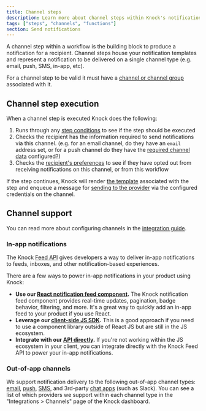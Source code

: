 ```yaml
---
title: Channel steps
description: Learn more about channel steps within Knock's notification engine.
tags: ["steps", "channels", "functions"]
section: Send notifications
---
```


A channel step within a workflow is the building block to produce a notification for a recipient. Channel steps house your notification templates and represent a notification to be delivered on a single channel type (e.g. email, push, SMS, in-app, etc).

For a channel step to be valid it must have a [channel or channel group](/integrations/overview#channel-specific-features) associated with it.

## Channel step execution

When a channel step is executed Knock does the following:

1. Runs through any [step conditions](/designing-workflows/step-conditions) to see if the step should be executed
2. Checks the recipient has the information required to send notifications via this channel. (e.g. for an email channel, do they have an `email` address set, or for a push channel do they have the [required channel data](/send-notifications/setting-channel-data) configured?)
3. Checks the [recipient's preferences](/send-and-manage-data/preferences) to see if they have opted out from receiving notifications on this channel, or from this workflow

If the step continues, Knock will render [the template](/designing-workflows/template-editor) associated with the step and enqueue a message for [sending to the provider](/send-notifications/delivering-notifications) via the configured credentials on the channel.

## Channel support

You can read more about configuring channels in the [integration guide](/integrations/overview).

### In-app notifications

The Knock [Feed API](/reference#feeds) gives developers a way to deliver in-app notifications to feeds, inboxes, and other notification-based experiences.

There are a few ways to power in-app notifications in your product using Knock:

- **Use our [React notification feed component](https://github.com/knocklabs/react-notification-feed).** The Knock notification feed component provides real-time updates, pagination, badge behavior, filtering, and more. It's a great way to quickly add an in-app feed to your product if you use React.
- **Leverage our [client-side JS SDK](https://github.com/knocklabs/knock-client-js).** This is a good approach if you need to use a component library outside of React JS but are still in the JS ecosystem.
- **Integrate with our [API directly](/reference#feeds).** If you're not working within the JS ecosystem in your client, you can integrate directly with the Knock Feed API to power your in-app notifications.

### Out-of-app channels

We support notification delivery to the following out-of-app channel types: [email](/integrations/email/overview), [push](/integrations/push/overview), [SMS](/integrations/sms/overview), and 3rd-party [chat apps](/integrations/chat/overview) (such as Slack). You can see a list of which providers we support within each channel type in the "Integrations > Channels" page of the Knock dashboard.
